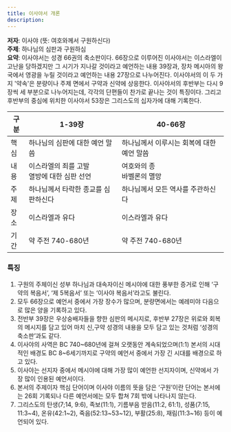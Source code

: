```yaml
---
title: 이사야서 개론
description: 
---
```


**저자**: 이사야 (뜻: 여호와께서 구원하신다) \
**주제**: 하나님의 심판과 구원하심 \
**요약**: 이사야서는 성경 66권의 축소판이다. 66장으로 이루어진 이사야서는 이스라엘이 고난을 당하겠지만 그 시기가 지나갈 것이라고 예언하는 내용 39장과, 장차 메시아의 왕국에서 영광을 누릴 것이라고 예언하는 내용 27장으로 나누어진다. 이사야서의 이 두 가지 '약속'은 분량이나 주제 면에서 구약과 신약에 상응한다. 이사야서의 후반부는 다시 9장씩 세 부분으로 나누어지는데, 각각의 단편들이 찬가로 끝나는 것이 특징이다. 그리고 후반부의 중심에 위치한 이사야서 53장은 그리스도의 십자가에 대해 기록한다.

| 구분 |                    1-39장               |              40-66장            |
| --- | -------------------------------------- | ------------------------------ |
| 핵심 | 하나님의 심판에 대한 예언 말씀                 | 하나님께서 이루시는 회복에 대한 예언 말씀 |
| 내용 | 이스라엘의 죄를 고발 <br /> 열방에 대한 심판 선언 | 여호와의 종 <br /> 바벨론의 멸망      |
| 주제 | 하나님께서 타락한 종교를 심판하신다              | 하나님께서 모든 역사를 주관하신다       |
| 장소 | 이스라엘과 유다                            | 이스라엘과 유다                     |
| 기간 | 약 주전 740-680년                        | 약 주전 740-680년                  |

### 특징
1) 구원의 주체이신 성부 하나님과 대속자이신 메시야에 대한 풍부한 증거로 인해 ‘구약의 복음서’, ‘제 5복음서’ 또는 ‘이사야 복음서’라고도 불린다. 
2) 모두 66장으로 예언서 중에서 가장 장수가 많으며, 분량면에서는 예레미야 다음으로 많은 양을 기록하고 있다.
3) 전반부 39장은 우상숭배자들을 향한 심판의 메시지로, 후반부 27장은 위로와 회복의 메시지를 담고 있어 마치 신,구약 성경의 내용을 모두 담고 있는 것처럼 ‘성경의 축소판’과도 같다.
4) 이사야의 사역은 BC 740\~680년에 걸쳐 오랫동안 계속되었으며(1:1) 본서의 시대적인 배경도 BC 8\~6세기까지로 구약의 예언서 중에서 가장 긴 시대를 배경으로 하고 있다.
5) 이사야는 선지자 중에서 메시야에 대해 가장 많이 예언한 선지자이며, 신약에서 가장 많이 인용된 예언서이다.
6) 본서의 주제이자 핵심 단어이며 이사야 이름의 뜻을 담은 ‘구원’이란 단어는 본서에는 26회 기록되나 다른 예언서에는 모두 합쳐 7회 밖에 나타나지 않는다.
7) 그리스도의 탄생(7;14, 9:6), 족보(11:1), 기름부음 받음(11:2, 61:1), 성품(7:15, 11:3\~4), 온유(42:1\~2), 죽음(52:13\~53\~12), 부활(25:8), 재림(11:3\~16) 등이 예언되어 있다.
